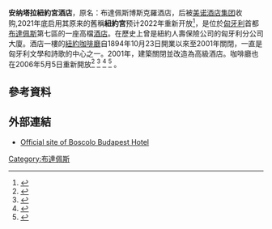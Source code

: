 '''安纳塔拉紐約宮酒店'''，原名：布達佩斯博斯克羅酒店，后被[[美诺酒店集团|美诺酒店集团]]收购,2021年底启用其原来的舊稱'''紐約宮'''预计2022年重新开放<ref>{{cite web|author1=anantara.com|url=https://www.anantara.com/en/new-york-palace-budapest|title=纽约宫|access-date=2021-09-22|archive-date=2021-06-25|archive-url=https://web.archive.org/web/20210625140215/https://www.anantara.com/en/new-york-palace-budapest|dead-url=no}}</ref>，是位於[[匈牙利|匈牙利]]首都[[布達佩斯|布達佩斯]]第七區的一座高檔[[酒店|酒店]]。在歷史上曾是紐約人壽保險公司的匈牙利分公司大廈。酒店一樓的[[紐約咖啡廳|紐約咖啡廳]]自1894年10月23日開業以來至2001年關閉，一直是匈牙利文學和詩歌的中心之一。2001年，建築關閉並改造為高級酒店。咖啡廳也在2006年5月5日重新開放<ref name=tripadvisor>{{cite web|title=Boscolo Budapest, Autograph Collection|url=http://www.tripadvisor.com/Hotel_Review-g274887-d602514-Reviews-Boscolo_Budapest_Autograph_Collection-Budapest_Central_Hungary.html|publisher=tripadvisor.com|accessdate=11 February 2014|archive-date=2018-05-03|archive-url=https://web.archive.org/web/20180503141328/https://www.tripadvisor.com/Hotel_Review-g274887-d602514-Reviews-Boscolo_Budapest_Autograph_Collection-Budapest_Central_Hungary.html|dead-url=no}}</ref> <ref name=hotels>{{cite web|title=Boscolo Budapest, Autograph Collection|url=http://www.hotels.com/ho238232/boscolo-budapest-autograph-collection-budapest-hungary/|publisher=hotels.com|accessdate=11 February 2014|archive-date=2016-03-04|archive-url=https://web.archive.org/web/20160304043146/http://www.hotels.com/ho238232/boscolo-budapest-autograph-collection-budapest-hungary/|dead-url=no}}</ref> <ref name=travelpod>{{cite web|title=Boscolo Budapest, Autograph Collection|url=http://www.travelpod.com/hotel/New_York_Palace_A_Boscolo_Luxury_Hotel-Budapest.html|publisher=travelpod.com|accessdate=11 February 2014|deadurl=yes|archiveurl=https://web.archive.org/web/20140201054641/http://www.travelpod.com/hotel/New_York_Palace_A_Boscolo_Luxury_Hotel-Budapest.html|archivedate=2014年2月1日}}</ref> <ref name=hotelclub>{{cite web|title=Boscolo Budapest Autograph Collection Hotel reviews|url=http://www.hotelclub.com/Boscolo-Budapest-Autograph-Collection-Hotel/reviews/|publisher=hotelclub.com|accessdate=11 February 2014|archive-date=2014-02-21|archive-url=https://web.archive.org/web/20140221174217/http://www.hotelclub.com/Boscolo-Budapest-Autograph-Collection-Hotel/reviews/|dead-url=no}}</ref> 。

==參考資料==
{{reflist}}

== 外部連結 ==
{{Commons cat|New York Palace (Budapest)}}
* [https://web.archive.org/web/20080802051005/http://budapest.boscolohotels.com/ Official site of Boscolo Budapest Hotel]
{{coord|47|29|54|N|19|4|14|E|region:HU_type:landmark|display=title}}

[[Category:布達佩斯|Category:布達佩斯]]
